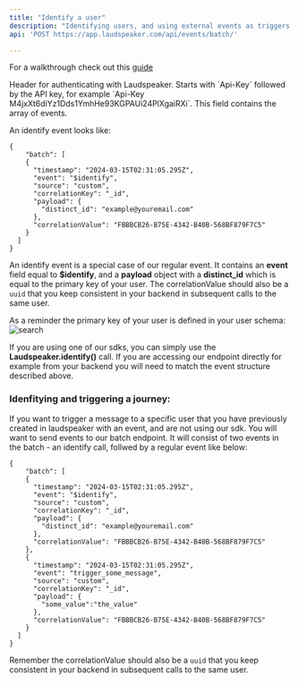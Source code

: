 ```yaml
---
title: "Identify a user"
description: "Identifying users, and using external events as triggers in journeys."
api: 'POST https://app.laudspeaker.com/api/events/batch/'

---
```


<Info> For a walkthrough check out this [guide](getting-started/setting-up-events)</Info>


<ParamField header="Authorization" type="string" required initialValue="Api-Key <LAUDSPEAKER_API_KEY>" placeholder="Api-Key <LAUDSPEAKER_API_KEY>">
  Header for authenticating with Laudspeaker. Starts with `Api-Key` followed by the API key, for example `Api-Key M4jxXt6diYz1Dds1YmhHe93KGPAUi24PlXgaiRXi`.
</ParamField>
<ParamField body="batch" type="Event[]" required placeholder="click">
  This field contains the array of events. 
</ParamField>

An identify event looks like:

```
{
    "batch": [
    {
      "timestamp": "2024-03-15T02:31:05.295Z",
      "event": "$identify",
      "source": "custom",
      "correlationKey": "_id",
      "payload": {
        "distinct_id": "example@youremail.com"
      },
      "correlationValue": "FBBBCB26-B75E-4342-B40B-568BF879F7C5"
    }
  ]
}
```

An identify event is a special case of our regular event. It contains an **event** field equal to **$identify**, and a **payload** object with a **distinct_id** which is equal to the primary key of your user. The correlationValue should also be a `uuid` that you keep consistent in your backend in subsequent calls to the same user.

As a reminder the primary key of your user is defined in your user schema:
![search](/images/developer/sdks/user_schema.png)

If you are using one of our sdks, you can simply use the **Laudspeaker.identify()** call. If you are accessing our endpoint directly for example from your backend you will need to match the event structure described above.


### Idenfitying and triggering a journey:

If you want to trigger a message to a specific user that you have previously created in laudspeaker with an event, and are not using our sdk. You will want to send events to our batch endpoint. It will consist of two events in the batch - an identify call, follwed by a regular event like below:

```
{
    "batch": [
    {
      "timestamp": "2024-03-15T02:31:05.295Z",
      "event": "$identify",
      "source": "custom",
      "correlationKey": "_id",
      "payload": {
        "distinct_id": "example@youremail.com"
      },
      "correlationValue": "FBBBCB26-B75E-4342-B40B-568BF879F7C5"
    },
    {
      "timestamp": "2024-03-15T02:31:05.295Z",
      "event": "trigger_some_message",
      "source": "custom",
      "correlationKey": "_id",
      "payload": {
        "some_value":"the_value"
      },
      "correlationValue": "FBBBCB26-B75E-4342-B40B-568BF879F7C5"
    }
  ]
}
```

Remember the correlationValue should also be a `uuid` that you keep consistent in your backend in subsequent calls to the same user.





